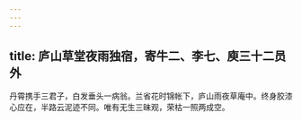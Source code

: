```yaml
---
---
---
```

title: 庐山草堂夜雨独宿，寄牛二、李七、庾三十二员外
---



丹霄携手三君子，白发垂头一病翁。兰省花时锦帐下，庐山雨夜草庵中。终身胶漆心应在，半路云泥迹不同。唯有无生三昧观，荣枯一照两成空。
